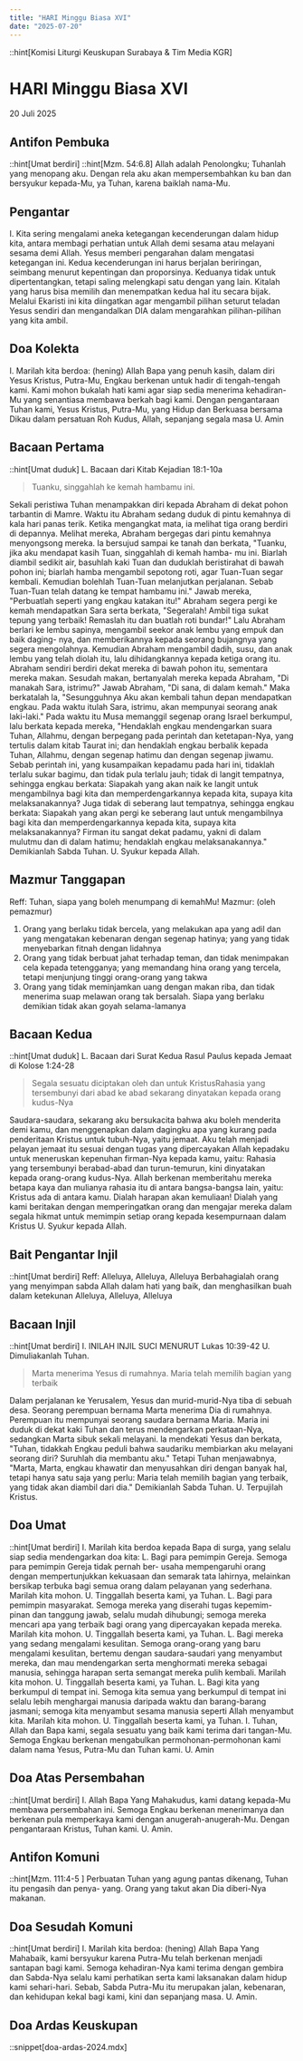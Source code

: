 ```yaml
---
title: "HARI Minggu Biasa XVI"
date: "2025-07-20"
---
```

::hint[Komisi Liturgi Keuskupan Surabaya & Tim Media KGR]
# HARI Minggu Biasa XVI
20 Juli 2025


## Antifon Pembuka
::hint[Umat berdiri]
::hint[Mzm. 54:6.8]
Allah adalah Penolongku; Tuhanlah yang menopang aku. Dengan rela aku akan mempersembahkan ku ban dan bersyukur kepada-Mu, ya Tuhan, karena baiklah nama-Mu. 

## Pengantar
I. Kita sering mengalami aneka ketegangan kecenderungan dalam hidup kita, antara membagi perhatian untuk Allah demi sesama atau melayani sesama demi Allah. Yesus memberi pengarahan dalam mengatasi ketegangan ini. Kedua kecenderungan ini harus berjalan beriringan, seimbang menurut kepentingan dan proporsinya. Keduanya tidak untuk dipertentangkan, tetapi saling melengkapi satu dengan yang lain. Kitalah yang harus bisa memilih dan menempatkan kedua hal itu secara bijak. Melalui Ekaristi ini kita diingatkan agar mengambil pilihan seturut teladan Yesus sendiri dan mengandalkan DIA dalam mengarahkan pilihan-pilihan yang kita ambil. 

## Doa Kolekta
I. Marilah kita berdoa: (hening)
Allah Bapa yang penuh kasih, dalam diri Yesus Kristus, Putra-Mu, Engkau berkenan untuk hadir di tengah-tengah kami. Kami mohon bukalah hati kami agar siap sedia menerima kehadiran-Mu yang senantiasa membawa berkah bagi kami. Dengan pengantaraan Tuhan kami, Yesus Kristus, Putra-Mu, yang Hidup dan Berkuasa bersama Dikau dalam persatuan Roh Kudus, Allah, sepanjang segala masa
U. Amin

## Bacaan Pertama
::hint[Umat duduk]
L. Bacaan dari Kitab Kejadian 18:1-10a
> Tuanku, singgahlah ke kemah hambamu ini. 

Sekali peristiwa Tuhan menampakkan diri kepada Abraham di dekat pohon tarbantin di Mamre. Waktu itu Abraham sedang duduk di pintu kemahnya di kala hari panas terik. Ketika mengangkat mata, ia melihat tiga orang berdiri di depannya. Melihat mereka, Abraham bergegas dari pintu kemahnya menyongsong mereka. Ia bersujud sampai ke tanah dan berkata, "Tuanku, jika aku mendapat kasih Tuan, singgahlah di kemah hamba- mu ini. Biarlah diambil sedikit air, basuhlah kaki Tuan dan duduklah beristirahat di bawah pohon ini; biarlah hamba mengambil sepotong roti, agar Tuan-Tuan segar kembali. Kemudian bolehlah Tuan-Tuan melanjutkan perjalanan. Sebab Tuan-Tuan telah datang ke tempat hambamu ini." Jawab mereka, "Perbuatlah seperti yang engkau katakan itu!" Abraham segera pergi ke kemah mendapatkan Sara serta berkata, "Segeralah! Ambil tiga sukat tepung yang terbaik! Remaslah itu dan buatlah roti bundar!" Lalu Abraham berlari ke lembu sapinya, mengambil seekor anak lembu yang empuk dan baik daging- nya, dan memberikannya kepada seorang bujangnya yang segera mengolahnya. Kemudian Abraham mengambil dadih, susu, dan anak lembu yang telah diolah itu, lalu dihidangkannya kepada ketiga orang itu. Abraham sendiri berdiri dekat mereka di bawah pohon itu, sementara mereka makan. Sesudah makan, bertanyalah mereka kepada Abraham, "Di manakah Sara, istrimu?" Jawab Abraham, "Di sana, di dalam kemah." Maka berkatalah la, "Sesungguhnya Aku akan kembali tahun depan mendapatkan engkau. Pada waktu itulah Sara, istrimu, akan mempunyai seorang anak laki-laki." Pada waktu itu Musa memanggil segenap orang Israel berkumpul, lalu berkata kepada mereka, "Hendaklah engkau mendengarkan suara Tuhan, Allahmu, dengan berpegang pada perintah dan ketetapan-Nya, yang tertulis dalam kitab Taurat ini; dan hendaklah engkau berbalik kepada Tuhan, Allahmu, dengan segenap hatimu dan dengan segenap jiwamu. Sebab perintah ini, yang kusampaikan kepadamu pada hari ini, tidaklah terlalu sukar bagimu, dan tidak pula terlalu jauh; tidak di langit tempatnya, sehingga engkau berkata: Siapakah yang akan naik ke langit untuk mengambilnya bagi kita dan memperdengarkannya kepada kita, supaya kita melaksanakannya? Juga tidak di seberang laut tempatnya, sehingga engkau berkata: Siapakah yang akan pergi ke seberang laut untuk mengambilnya bagi kita dan memperdengarkannya kepada kita, supaya kita melaksanakannya? Firman itu sangat dekat padamu, yakni di dalam mulutmu dan di dalam hatimu; hendaklah engkau melaksanakannya." 
Demikianlah Sabda Tuhan. 
U. Syukur kepada Allah.

## Mazmur Tanggapan
Reff: Tuhan, siapa yang boleh menumpang di kemahMu!
Mazmur: (oleh pemazmur)
1. Orang yang berlaku tidak bercela, yang melakukan apa yang adil dan yang mengatakan kebenaran dengan segenap hatinya; yang yang tidak menyebarkan fitnah dengan lidahnya
2. Orang yang tidak berbuat jahat terhadap teman, dan tidak menimpakan cela kepada tetengganya; yang memandang hina orang yang tercela, tetapi menjunjung tinggi orang-orang yang takwa
3. Orang yang tidak meminjamkan uang dengan makan riba, dan tidak menerima suap melawan orang tak bersalah. Siapa yang berlaku demikian tidak akan goyah selama-lamanya

## Bacaan Kedua
::hint[Umat duduk]
L. Bacaan dari Surat Kedua Rasul Paulus kepada Jemaat di Kolose 1:24-28
> Segala sesuatu diciptakan oleh dan untuk KristusRahasia yang tersembunyi dari abad ke abad sekarang dinyatakan kepada orang kudus-Nya

Saudara-saudara, sekarang aku bersukacita bahwa aku boleh menderita demi kamu, dan menggenapkan dalam dagingku apa yang kurang pada penderitaan Kristus untuk tubuh-Nya, yaitu jemaat. Aku telah menjadi pelayan jemaat itu sesuai dengan tugas yang dipercayakan Allah kepadaku untuk meneruskan kepenuhan firman-Nya kepada kamu, yaitu: Rahasia yang tersembunyi berabad-abad dan turun-temurun, kini dinyatakan kepada orang-orang kudus-Nya. Allah berkenan memberitahu mereka betapa kaya dan mulianya rahasia itu di antara bangsa-bangsa lain, yaitu: Kristus ada di antara kamu. Dialah harapan akan kemuliaan! Dialah yang kami beritakan dengan memperingatkan orang dan mengajar mereka dalam segala hikmat untuk memimpin setiap orang kepada kesempurnaan dalam Kristus
U. Syukur kepada Allah. 

## Bait Pengantar Injil
::hint[Umat berdiri]
Reff: Alleluya, Alleluya, Alleluya
Berbahagialah orang yang menyimpan sabda Allah dalam hati yang baik, dan menghasilkan buah dalam ketekunan
Alleluya, Alleluya, Alleluya

## Bacaan Injil
::hint[Umat berdiri]
I. INILAH INJIL SUCI MENURUT Lukas 10:39-42
U. Dimuliakanlah Tuhan.
> Marta menerima Yesus di rumahnya. Maria telah memilih bagian yang terbaik

Dalam perjalanan ke Yerusalem, Yesus dan murid-murid-Nya tiba di sebuah desa. Seorang perempuan bernama Marta menerima Dia di rumahnya. Perempuan itu mempunyai seorang saudara bernama Maria. Maria ini duduk di dekat kaki Tuhan dan terus mendengarkan perkataan-Nya, sedangkan Marta sibuk sekali melayani. la mendekati Yesus dan berkata, "Tuhan, tidakkah Engkau peduli bahwa saudariku membiarkan aku melayani seorang diri? Suruhlah dia membantu aku." Tetapi Tuhan menjawabnya, "Marta, Marta, engkau khawatir dan menyusahkan diri dengan banyak hal, tetapi hanya satu saja yang perlu: Maria telah memilih bagian yang terbaik, yang tidak akan diambil dari dia." Demikianlah Sabda Tuhan. 
U. Terpujilah Kristus.

## Doa Umat
::hint[Umat berdiri]
I. Marilah kita berdoa kepada Bapa di surga, yang selalu siap sedia mendengarkan 
doa kita: 
L. Bagi para pemimpin Gereja. Semoga para pemimpin Gereja tidak pernah ber- usaha mempengaruhi orang dengan mempertunjukkan kekuasaan dan semarak tata lahirnya, melainkan bersikap terbuka bagi semua orang dalam pelayanan yang sederhana. Marilah kita mohon. 
U. Tinggallah beserta kami, ya Tuhan. 
L. Bagi para pemimpin masyarakat. Semoga mereka yang diserahi tugas kepemim- pinan dan tanggung jawab, selalu mudah dihubungi; semoga mereka mencari apa yang terbaik bagi orang yang dipercayakan kepada mereka. Marilah kita mohon. 
U. Tinggallah beserta kami, ya Tuhan. 
L. Bagi mereka yang sedang mengalami kesulitan. Semoga orang-orang yang baru mengalami kesulitan, bertemu dengan saudara-saudari yang menyambut mereka, dan mau mendengarkan serta menghormati mereka sebagai manusia, sehingga harapan serta semangat mereka pulih kembali. Marilah kita mohon. 
U. Tinggallah beserta kami, ya Tuhan. 
L. Bagi kita yang berkumpul di tempat ini. Semoga kita semua yang berkumpul di tempat ini selalu lebih menghargai manusia daripada waktu dan barang-barang jasmani; semoga kita menyambut sesama manusia seperti Allah menyambut kita. Marilah kita mohon. 
U. Tinggallah beserta kami, ya Tuhan. 
I. Tuhan, Allah dan Bapa kami, segala sesuatu yang baik kami terima dari tangan-Mu. Semoga Engkau berkenan mengabulkan permohonan-permohonan kami dalam nama Yesus, Putra-Mu dan Tuhan kami. 
U. Amin

## Doa Atas Persembahan
::hint[Umat berdiri]
I. Allah Bapa Yang Mahakudus, kami datang kepada-Mu membawa persembahan ini. Semoga Engkau berkenan menerimanya dan berkenan pula memperkaya kami dengan anugerah-anugerah-Mu. Dengan pengantaraan Kristus, Tuhan kami. 
U. Amin.

## Antifon Komuni
::hint[Mzm. 111:4-5 ]
Perbuatan Tuhan yang agung pantas dikenang, Tuhan itu pengasih dan penya- yang. Orang yang takut akan Dia diberi-Nya makanan. 

## Doa Sesudah Komuni
::hint[Umat berdiri]
I. Marilah kita berdoa: (hening)
Allah Bapa Yang Mahabaik, kami bersyukur karena Putra-Mu telah berkenan menjadi santapan bagi kami. Semoga kehadiran-Nya kami terima dengan gembira dan Sabda-Nya selalu kami perhatikan serta kami laksanakan dalam hidup kami sehari-hari. Sebab, Sabda Putra-Mu itu merupakan jalan, kebenaran, dan kehidupan kekal bagi kami, kini dan sepanjang masa. 
U. Amin. 

## Doa Ardas Keuskupan
::snippet[doa-ardas-2024.mdx]
